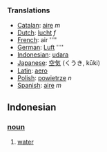 ===Translations===
*[[Catalan]]: [[aire]] ''m''
*[[Dutch]]: [[lucht]] ''f''
*[[French]]: air ''''
*[[German]]: [[Luft]] ''''
*[[Indonesian]]: [[udara]]
*[[Japanese]]: [[空気]] (くうき, kūki)
*[[Latin]]: [[aero]]
*[[Polish]]: [[powietrze]] ''n''
*[[Spanish]]: [[aire]] ''m''

==Indonesian==

===[[noun]]===

#[[water]]